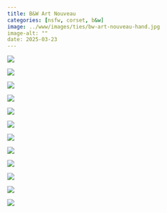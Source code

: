 ```yaml
---
title: B&W Art Nouveau
categories: [nsfw, corset, b&w]
image: ../www/images/ties/bw-art-nouveau-hand.jpg
image-alt: ""
date: 2025-03-23
---
```


::: {layout-ncol=3}

![](../www/images/ties/bw-art-nouveau-eyes-closed.jpg)

![](../www/images/ties/bw-art-nouveau-front.jpg)

![](../www/images/ties/bw-art-nouveau-h-boning.jpg)

![](../www/images/ties/bw-art-nouveau-hand.jpg)

![](../www/images/ties/bw-art-nouveau-hip.jpg)

![](../www/images/ties/bw-art-nouveau-hips.jpg)

![](../www/images/ties/bw-art-nouveau-panties.jpg)

![](../www/images/ties/bw-art-nouveau-squishy-face.jpg)

![](../www/images/ties/bw-art-nouveau-v-grab.jpg)

![](../www/images/ties/bw-art-nouveau-v-hands.jpg)

![](../www/images/ties/bw-art-nouveau-v-legs-apart.jpg)

![](../www/images/ties/bw-art-nouveau-back.jpg)

:::



